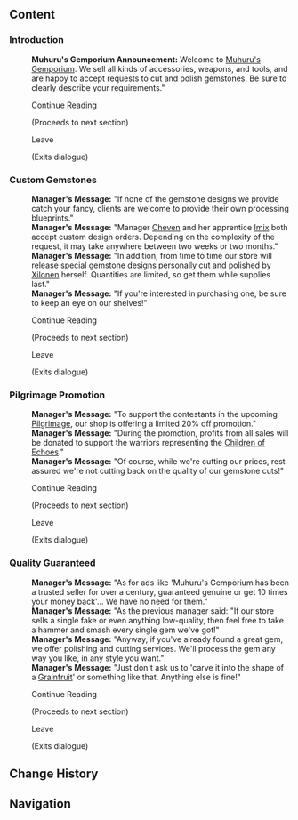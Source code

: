 {{Location Infobox
|image        = <gallery>
Sign Muhuru's Gemporium Advertisement Board.png|In-game
Sign Muhuru's Gemporium Advertisement Board Location.png|Map
</gallery>
|type         = Point of Interest
|type2        = Bulletin Board
|map_level    = 
|poi          = 
|subarea      = "Children of Echoes"
|area         = Tequemecan Valley
|subregion    = 
|region       = Natlan
}}
{{Location Intro|The '''Muhuru's Gemporium Advertisement Board'''|description=<p>The messages randomly cycle through every time it is interacted with.</p>}}

==Content==
{{Dialogue Start}}
===Introduction===
:'''Muhuru's Gemporium Announcement:''' Welcome to [[Muhuru's Gemporium]]. We sell all kinds of accessories, weapons, and tools, and are happy to accept requests to cut and polish gemstones. Be sure to clearly describe your requirements."
:{{DIcon}} Continue Reading
:;(Proceeds to next section)
:{{DIcon}} Leave
:;(Exits dialogue)

===Custom Gemstones===
:'''Manager's Message:''' "If none of the gemstone designs we provide catch your fancy, clients are welcome to provide their own processing blueprints."
:'''Manager's Message:''' "Manager [[Cheven]] and her apprentice [[Imix]] both accept custom design orders. Depending on the complexity of the request, it may take anywhere between two weeks or two months."
:'''Manager's Message:''' "In addition, from time to time our store will release special gemstone designs personally cut and polished by [[Xilonen]] herself. Quantities are limited, so get them while supplies last."
:'''Manager's Message:''' "If you're interested in purchasing one, be sure to keep an eye on our shelves!"
:{{DIcon}} Continue Reading
:;(Proceeds to next section)
:{{DIcon}} Leave
:;(Exits dialogue)

===Pilgrimage Promotion===
:'''Manager's Message:''' "To support the contestants in the upcoming [[Pilgrimage]], our shop is offering a limited 20% off promotion."
:'''Manager's Message:''' "During the promotion, profits from all sales will be donated to support the warriors representing the [[Children of Echoes]]."
:'''Manager's Message:''' "Of course, while we're cutting our prices, rest assured we're not cutting back on the quality of our gemstone cuts!"
:{{DIcon}} Continue Reading
:;(Proceeds to next section)
:{{DIcon}} Leave
:;(Exits dialogue)

===Quality Guaranteed===
:'''Manager's Message:''' "As for ads like 'Muhuru's Gemporium has been a trusted seller for over a century, guaranteed genuine or get 10 times your money back'... We have no need for them."
:'''Manager's Message:''' "As the previous manager said: "If our store sells a single fake or even anything low-quality, then feel free to take a hammer and smash every single gem we've got!"
:'''Manager's Message:''' "Anyway, if you've already found a great gem, we offer polishing and cutting services. We'll process the gem any way you like, in any style you want."
:'''Manager's Message:''' "Just don't ask us to 'carve it into the shape of a [[Grainfruit]]' or something like that. Anything else is fine!"
:{{DIcon}} Continue Reading
:;(Proceeds to next section)
:{{DIcon}} Leave
:;(Exits dialogue)
{{Dialogue End}}
<!--
==Other Languages==
{{Other Languages|default_hidden=1
|en      = 
|zhs     = 
|zhs_rm  = 
|zht     = 
|zht_rm  = 
|ja      = 
|ja_rm   = 
|ko      = 
|es      = 
|fr      = 
|ru      = 
|th      = 
|th_rm   = 
|vi      = 
|de      = 
|id      = 
|pt      = 
|tr      = 
|it      = 
}}
-->
==Change History==
{{Change History|5.0}}

==Navigation==
{{PoI Navbox|Natlan}}